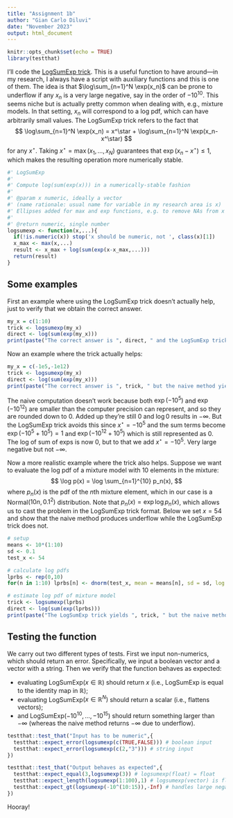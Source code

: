```yaml
---
title: "Assignment 1b"
author: "Gian Carlo Diluvi"
date: "November 2023"
output: html_document
---
```


```r
knitr::opts_chunk$set(echo = TRUE)
library(testthat)
```

I'll code the [LogSumExp trick](https://en.wikipedia.org/wiki/LogSumExp).
This is a useful function to have around&mdash;in my research,
I always have a script with auxiliary functions and this is one of them.
The idea is that $\log\sum_{n=1}^N \exp(x_n)$
can be prone to underflow if any $x_n$ is a very large negative, 
say in the order of $-10^{10}$.
This seems niche but is actually pretty common when dealing with, e.g.,
mixture models.
In that setting, $x_n$ will correspond to a log pdf,
which can have arbitrarily small values.
The LogSumExp trick refers to the fact that
$$
  \log\sum_{n=1}^N \exp(x_n)
  = x^\star + \log\sum_{n=1}^N \exp(x_n-x^\star)
$$
for any $x^\star$. Taking $x^\star = \max(x_1,\dots,x_N)$
guarantees that $\exp(x_n-x^\star)\leq 1$,
which makes the resulting operation more numerically stable.

```r
#' LogSumExp
#' 
#' Compute log(sum(exp(x))) in a numerically-stable fashion
#'
#' @param x numeric, ideally a vector 
#' (name rationale: usual name for variable in my research area is x)
#' Ellipses added for max and exp functions, e.g. to remove NAs from x
#' 
#' @return numeric, single number
logsumexp <- function(x,...){
  if(!is.numeric(x)) stop('x should be numeric, not ', class(x)[1])
  x_max <- max(x,...)
  result <- x_max + log(sum(exp(x-x_max,...)))
  return(result)
}
```

## Some examples

First an example where using the LogSumExp trick doesn't actually help,
just to verify that we obtain the correct answer.

```r
my_x = c(1:10)
trick <- logsumexp(my_x)
direct <- log(sum(exp(my_x)))
print(paste("The correct answer is ", direct, " and the LogSumExp trick yields ", trick))
```

Now an example where the trick actually helps:

```r
my_x = c(-1e5,-1e12)
trick <- logsumexp(my_x)
direct <- log(sum(exp(my_x)))
print(paste("The correct answer is ", trick, " but the naive method yields ", direct))
```

The naive computation doesn't work because both $\exp(-10^{5})$
and $\exp(-10^{12})$ are smaller than the
computer precision can represent, and so they are rounded down to 0.
Added up they're still 0 and $\log 0$ results in $-\infty$.
But the LogSumExp trick avoids this since
$x^\star = -10^{5}$ and the sum terms become
$\exp(-10^{5}+10^{5})=1$ and $\exp(-10^{12}+10^{5})$
which is still represented as 0.
The log of sum of exps is now 0,
but to that we add $x^\star=-10^{5}$.
Very large negative but not $-\infty$.


Now a more realistic example where the trick also helps.
Suppose we want to evaluate the log pdf of a mixture model
with 10 elements in the mixture:
$$
  \log p(x) = \log \sum_{n=1}^{10} p_n(x),
$$
where $p_n(x)$ is the pdf of the $n$th mixture element,
which in our case is a Normal$(10n,0.1^2)$ distribution.
Note that $p_n(x) = \exp\log p_n(x)$,
which allows us to cast the problem in the LogSumExp trick format.
Below we set $x=54$ and show that the naive method produces underflow
while the LogSumExp trick does not.

```r
# setup
means <- 10*(1:10)
sd <- 0.1
test_x <- 54

# calculate log pdfs
lprbs <- rep(0,10)
for(n in 1:10) lprbs[n] <- dnorm(test_x, mean = means[n], sd = sd, log = TRUE)

# estimate log pdf of mixture model
trick <- logsumexp(lprbs)
direct <- log(sum(exp(lprbs)))
print(paste("The LogSumExp trick yields ", trick, " but the naive method yields ", direct))
```


## Testing the function

We carry out two different types of tests.
First we input non-numerics, which should return an error.
Specifically, we input a boolean vector
and a vector with a string.
Then we verify that the function behaves as expected:

- evaluating LogSumExp$(x\in\mathbb{R})$ should return $x$ 
(i.e., LogSumExp is equal to the identity map in $\mathbb{R}$);
- evaluating LogSumExp$(x\in\mathbb{R}^N)$
should return a scalar (i.e., flattens vectors);
- and LogSumExp$(-10^{10},\dots,-10^{15})$ 
should return something larger than $-\infty$
(whereas the naive method returns $-\infty$ due to underflow).

```r
testthat::test_that("Input has to be numeric",{
  testthat::expect_error(logsumexp(c(TRUE,FALSE))) # boolean input
  testthat::expect_error(logsumexp(c(2,"3"))) # string input
})

testthat::test_that("Output behaves as expected",{
  testthat::expect_equal(3,logsumexp(3)) # logsumexp(float) = float
  testthat::expect_length(logsumexp(1:100),1) # logsumexp(vector) is float
  testthat::expect_gt(logsumexp(-10^(10:15)),-Inf) # handles large negative numbers
})
```

Hooray!